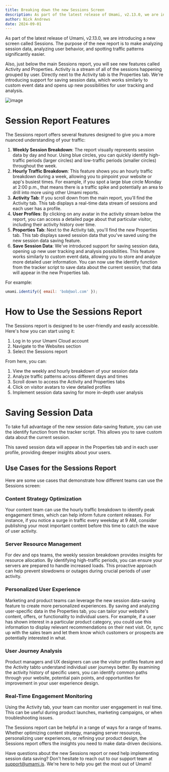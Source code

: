 ```yaml
---
title: Breaking down the new Sessions Screen
description: As part of the latest release of Umami, v2.13.0, we are introducing a new screen called Sessions.
author: Nick Andrews
date: 2024-09-01
---
```


As part of the latest release of Umami, v2.13.0, we are introducing a new screen called Sessions. The purpose of the new report is to make analyzing session data, analyzing user behavior, and spotting traffic patterns significantly easier.

Also, just below the main Sessions report, you will see new features called Activity and Properties. Activity is a stream of all of the sessions happening grouped by user. Directly next to the Activity tab is the Properties tab. We're introducing support for saving session data, which works similarly to custom event data and opens up new possibilities for user tracking and analysis.

![image](https://content.umami.is/website/images/blog/sessions-screen.png)

# Session Report Features

The Sessions report offers several features designed to give you a more nuanced understanding of your traffic:

1. **Weekly Session Breakdown**: The report visually represents session data by day and hour. Using blue circles, you can quickly identify high-traffic periods (larger circles) and low-traffic periods (smaller circles) throughout the week.
2. **Hourly Traffic Breakdown**: This feature shows you an hourly traffic breakdown during a week, allowing you to pinpoint your website or app's busiest times. For example, if you spot a large blue circle Monday at 2:00 p.m., that means there is a traffic spike and potentially an area to drill into more using other Umami reports.
3. **Activity Tab**: If you scroll down from the main report, you'll find the Activity tab. This tab displays a real-time data stream of sessions and each user has a profile.
4. **User Profiles**: By clicking on any avatar in the activity stream below the report, you can access a detailed page about that particular visitor, including their activity history over time.
5. **Properties Tab**: Next to the Activity tab, you'll find the new Properties tab. This tab displays saved session data that you've saved using the new session data saving feature.
6. **Save Session Data**: We've introduced support for saving session data, opening up new user tracking and analysis possibilities. This feature works
   similarly to custom event data, allowing you to store and analyze more detailed user information. You can now use the identify function from the
   tracker script to save data about the current session; that data will appear in the new Properties tab.

For example:

```javascript
umami.identify({ email: 'bob@aol.com' });
```

# How to Use the Sessions Report

The Sessions report is designed to be user-friendly and easily accessible. Here's how you can start using it:

1. Log in to your Umami Cloud account
2. Navigate to the Websites section
3. Select the Sessions report

From here, you can:

1. View the weekly and hourly breakdown of your session data
2. Analyze traffic patterns across different days and times
3. Scroll down to access the Activity and Properties tabs
4. Click on visitor avatars to view detailed profiles
5. Implement session data saving for more in-depth user analysis

# Saving Session Data

To take full advantage of the new session data-saving feature, you can use the identify function from the tracker script. This allows you to save custom data about the current session.

This saved session data will appear in the Properties tab and in each user profile, providing deeper insights about your users.

## Use Cases for the Sessions Report

Here are some use cases that demonstrate how different teams can use the Sessions screen:

### Content Strategy Optimization

Your content team can use the hourly traffic breakdown to identify peak engagement times, which can help inform future content releases. For instance, if you notice a surge in traffic every weekday at 9 AM, consider publishing your most important content before this time to catch the wave of user activity.

### Server Resource Management

For dev and ops teams, the weekly session breakdown provides insights for resource allocation. By identifying high-traffic periods, you can ensure your servers are prepared to handle increased loads. This proactive approach can help prevent slowdowns or outages during crucial periods of user activity.

### Personalized User Experience

Marketing and product teams can leverage the new session data-saving feature to create more personalized experiences. By saving and analyzing user-specific data in the Properties tab, you can tailor your website's content, offers, or functionality to individual users. For example, if a user has shown interest in a particular product category, you could use this information to display relevant recommendations on their next visit. Or, sync up with the sales team and let them know which customers or prospects are potentially interested in what.

### User Journey Analysis

Product managers and UX designers can use the visitor profiles feature and the Activity tabto understand individual user journeys better. By examining the activity history of specific users, you can identify common paths through your website, potential pain points, and opportunities for improvement in your user experience design.

### Real-Time Engagement Monitoring

Using the Activity tab, your team can monitor user engagement in real time. This can be useful during product launches, marketing campaigns, or when troubleshooting issues.

The Sessions report can be helpful in a range of ways for a range of teams. Whether optimizing content strategy, managing server resources, personalizing user experiences, or refining your product design, the Sessions report offers the insights you need to make data-driven decisions.

Have questions about the new Sessions report or need help implementing session data saving? Don't hesitate to reach out to our support team at support@umami.is. We're here to help you get the most out of Umami!
